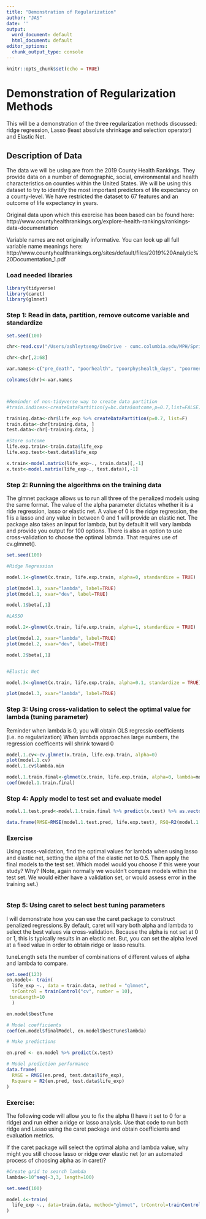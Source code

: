 ```yaml
---
title: "Demonstration of Regularization"
author: "JAS"
date: ''
output:
  word_document: default
  html_document: default
editor_options:
  chunk_output_type: console
---
```


```r
knitr::opts_chunk$set(echo = TRUE)
```

# Demonstration of Regularization Methods

This will be a demonstration of the three regularization methods discussed: ridge regression, Lasso (least absolute shrinkage and selection operator) and Elastic Net.

## Description of Data

The data we will be using are from the 2019 County Health Rankings. They provide data on a number of demographic, social, environmental and health characteristics on counties within the United States. We will be using this dataset to try to identify the most important predictors of life expectancy on a county-level. We have restricted the dataset to 67 features and an outcome of life expectancy in years. 

Original data upon which this exercise has been based can be found here: http://www.countyhealthrankings.org/explore-health-rankings/rankings-data-documentation

Variable names are not originally informative. You can look up all full variable name meanings here: http://www.countyhealthrankings.org/sites/default/files/2019%20Analytic%20Documentation_1.pdf


### Load needed libraries
```r
library(tidyverse)
library(caret)
library(glmnet)
```

### Step 1: Read in data, partition, remove outcome variable and standardize 
```r
set.seed(100)

chr<-read.csv("/Users/ashleytseng/OneDrive - cumc.columbia.edu/MPH/Spring 2020/EPID P8451_Machine Learning/Sessions/Session 5/p8451_session5/chr.csv")

chr<-chr[,2:68]

var.names<-c("pre_death", "poorhealth", "poorphyshealth_days", "poormenthealth_days", "low_bwt", "ad_smoking", "ad_obesity", "foodenv_index", "phys_inactivity", "exer_access", "excess_drink", "alc_drivdeaths", "sti", "teen_birth", "uninsured", "primcareproviders", "dentists", "menthealthproviders", "prevhosp", "mammo_screen", "flu_vacc", "hsgrad", "somecollege", "unemployed", "child_poverty", "income_ineq", "sing_parent", "social_assoc", "violent_crime", "injury_deaths", "pm_air", "water_viol", "housing_prob", "driving_alone", "long_commute", "life_exp", "age_adj_premortality", "freq_physdistress", "freq_mentdistress", "diabetes", "hiv", "food_insecure", "ltd_access_healthyfood", "mvcrash_deaths", "insuff_sleep", "uninsured_adults", "uninsured_child", "other_pcp", "medhhinc", "freelunch_child", "res_seg_bw", "res_seg_nw", "firearm_fatalities", "homeownership", "hous_cost_burden", "population", "bw18", "gte65", "nonhisp_afam", "AmerInd_AlasNative", "Asian", "OPacIslander", "Hisp", "nonhisp_white", "nonprof_english", "female", "rural")

colnames(chr)<-var.names



#Reminder of non-tidyverse way to create data partition
#train.indices<-createDataPartition(y=bc.data$outcome,p=0.7,list=FALSE)

training.data<-chr$life_exp %>% createDataPartition(p=0.7, list=F)
train.data<-chr[training.data, ]
test.data<-chr[-training.data, ]

#Store outcome 
life.exp.train<-train.data$life_exp
life.exp.test<-test.data$life_exp

x.train<-model.matrix(life_exp~., train.data)[,-1]
x.test<-model.matrix(life_exp~., test.data)[,-1]
```

### Step 2: Running the algorithms on the training data

The glmnet package allows us to run all three of the penalized models using the same format. The value of the alpha parameter dictates whether it is a ride regression, lasso or elastic net. A value of 0 is the ridge regression, the 1 is a lasso and any value in between 0 and 1 will provide an elastic net. The package also takes an input for lambda, but by default it will vary lambda and provide you output for 100 options. There is also an option to use cross-validation to choose the optimal labmda. That requires use of cv.glmnet().


```r
set.seed(100)

#Ridge Regression

model.1<-glmnet(x.train, life.exp.train, alpha=0, standardize = TRUE)

plot(model.1, xvar="lambda", label=TRUE)
plot(model.1, xvar="dev", label=TRUE)

model.1$beta[,1]

#LASSO

model.2<-glmnet(x.train, life.exp.train, alpha=1, standardize = TRUE)

plot(model.2, xvar="lambda", label=TRUE)
plot(model.2, xvar="dev", label=TRUE)

model.2$beta[,1]


#Elastic Net

model.3<-glmnet(x.train, life.exp.train, alpha=0.1, standardize = TRUE)

plot(model.3, xvar="lambda", label=TRUE)

```

### Step 3: Using cross-validation to select the optimal value for lambda (tuning parameter)

Reminder when lambda is 0, you will obtain OLS regressio coefficients (i.e. no regularization)
When lambda approaches large numbers, the regression coefficents will shrink toward 0

```r
model.1.cv<-cv.glmnet(x.train, life.exp.train, alpha=0)
plot(model.1.cv)
model.1.cv$lambda.min

model.1.train.final<-glmnet(x.train, life.exp.train, alpha=0, lambda=model.1.cv$lambda.min)
coef(model.1.train.final)

```

### Step 4: Apply model to test set and evaluate model
```r
model.1.test.pred<-model.1.train.final %>% predict(x.test) %>% as.vector()

data.frame(RMSE=RMSE(model.1.test.pred, life.exp.test), RSQ=R2(model.1.test.pred, life.exp.test))

```
### Exercise

Using cross-validation, find the optimal values for lambda when using lasso and elastic net, setting the alpha of the elastic net to 0.5. Then apply the final models to the test set. Which model would you choose if this were your study? Why? (Note, again normally we wouldn't compare models within the test set. We would either have a validation set, or would assess error in the training set.)
```r

```
### Step 5:  Using caret to select best tuning parameters
I will demonstrate how you can use the caret package to construct penalized regressions.By default, caret will vary both alpha and lambda to select the best values via cross-validation. Because the alpha is not set at 0 or 1, this is typically results in an elastic net. But, you can set the alpha level at a fixed value in order to obtain ridge or lasso results.

tuneLength sets the number of combinations of different values of alpha and lambda to compare.

```r

set.seed(123)
en.model<- train(
  life_exp ~., data = train.data, method = "glmnet",
  trControl = trainControl("cv", number = 10),
 tuneLength=10
  )

en.model$bestTune

# Model coefficients
coef(en.model$finalModel, en.model$bestTune$lambda)

# Make predictions

en.pred <- en.model %>% predict(x.test)

# Model prediction performance
data.frame(
  RMSE = RMSE(en.pred, test.data$life_exp),
  Rsquare = R2(en.pred, test.data$life_exp)
)
```
### Exercise: 
The following code will allow you to fix the alpha (I have it set to 0 for a ridge) and run either a ridge or lasso analysis. Use that code to run both ridge and Lasso using the caret package and obtain coefficients and evaluation metrics. 

If the caret package will select the optimal alpha and lambda value, why might you still choose lasso or ridge over elastic net (or an automated process of choosing alpha as in caret)? 

```r
#Create grid to search lambda
lambda<-10^seq(-3,3, length=100)

set.seed(100)

model.4<-train(
  life_exp ~., data=train.data, method="glmnet", trControl=trainControl("cv", number=10), tuneGrid=expand.grid(alpha=0, lambda=lambda)
)


```



